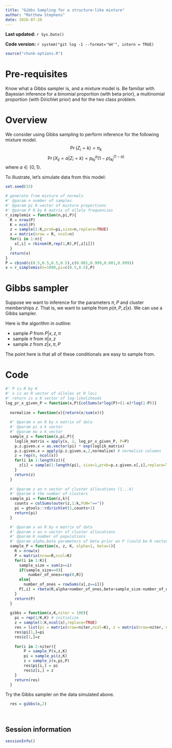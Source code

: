 ```yaml
---
title: "Gibbs Sampling for a structure-like mixture"
author: "Matthew Stephens"
date: 2016-07-26
---
```


**Last updated:** `r Sys.Date()`

**Code version:** `r system("git log -1 --format='%H'", intern = TRUE)`

```r
source("chunk-options.R")
```

# Pre-requisites

Know what a Gibbs sampler is, and a mixture model is. 
Be familiar with Bayesian inference for a binomial proportion (with beta prior),
a multinomial proportion (with Dirichlet prior) and for the two class problem.

# Overview

We consider using Gibbs sampling to perform inference for the following mixture model.
$$\Pr(Z_i = k) = \pi_k$$ 
$$\Pr(X_{ij} = a | Z_i = k) = p^a_{kj} (1-p)^(1-a)_{kj}$$ 
where $a \in \{0,1\}$.

To illustrate, let's simulate data from this model:

```r
set.seed(33)

# generate from mixture of normals
#' @param n number of samples
#' @param pi K-vector of mixture proportions
#' @param P R by K matrix of allele frequencies
r_simplemix = function(n,pi,P){
  R = nrow(P)
  K = ncol(P)
  z = sample(1:K,prob=pi,size=n,replace=TRUE)
  x = matrix(nrow = R, ncol=n)
  for(i in 1:n){
    x[,i] = rbinom(R,rep(1,R),P[,z[i]])
  }
  return(x)
}
P = cbind(c(0.5,0.5,0.5,0.5),c(0.001,0.999,0.001,0.999))
x = r_simplemix(n=1000,pi=c(0.5,0.5),P)

```


# Gibbs sampler

Suppose we want to inference for the parameters $\pi,P$ and cluster memberships $z$.
That is, we want to sample from $p(\pi,P,z | x)$.
We can use a Gibbs sampler. 

Here is the algorithm in outline:

* sample $P$ from $P | x, z, \pi$
* sample $\pi$ from $\pi | x, z$
* sample $z$ from $z | x, \pi, P$

The point here is that all of these conditionals are easy to sample from.

# Code

```r

#' P is R by K
#' x is an R vector of alleles at R loci
#' return is a K vector of log-likelihoods
log_pr_x_given_P = function(x,P){colSums(x*log(P)+(1-x)*log(1-P))}
  
  normalize = function(x){return(x/sum(x))}
  
  #' @param x an R by n matrix of data
  #' @param pi a k vector
  #' @param mu a k vector
  sample_z = function(x,pi,P){
    loglik_matrix = apply(x, 2, log_pr_x_given_P, P=P)
    p.z.given.x = as.vector(pi) * exp(loglik_matrix) 
    p.z.given.x = apply(p.z.given.x,2,normalize) # normalize columns
    z = rep(0, ncol(x))
    for(i in 1:length(z)){
      z[i] = sample(1:length(pi), size=1,prob=p.z.given.x[,i],replace=TRUE)
    }
    return(z)
  }
 
  #' @param z an n vector of cluster allocations (1...k)
  #' @param k the number of clusters
  sample_pi = function(z,k){
    counts = colSums(outer(z,1:k,FUN="=="))
    pi = gtools::rdirichlet(1,counts+1)
    return(pi)
  }

  #' @param x an R by n matrix of data
  #' @param z an n vector of cluster allocations
  #' @param K number of populations
  #' @param alpha,beta parameters of beta prior on P (could be R vectors)
  sample_P = function(x, z, K, alpha=1, beta=1){
    R = nrow(x)
    P = matrix(nrow=R,ncol=K)
    for(i in 1:K){
      sample_size = sum(z==i)
      if(sample_size==0){
          number_of_ones=rep(0,R)} 
      else{
        number_of_ones = rowSums(x[,z==i])}
      P[,i] = rbeta(R,alpha+number_of_ones,beta+sample_size-number_of_ones) 
    }
    return(P)
  }
  
  gibbs = function(x,K,niter = 100){
    pi = rep(1/K,K) # initialize
    z = sample(1:K,ncol(x),replace=TRUE)
    res = list(pi = matrix(nrow=niter,ncol=K), z = matrix(nrow=niter, ncol=length(x)))
    res$pi[1,]=pi
    res$z[1,]=z 
    
    for(i in 2:niter){
        P = sample_P(x,z,K)
        pi = sample_pi(z,K)
        z = sample_z(x,pi,P)
        res$pi[i,] = pi
        res$z[i,] = z
    }
    return(res)
  }
```    
  
  

Try the Gibbs sampler on the data simulated above. 
```r
  res = gibbs(x,2)
  
```


```r
  
```

## Session information

```r
sessionInfo()
```
